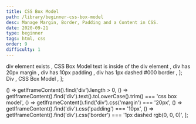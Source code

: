 ```yaml
---
title: CSS Box Model
path: /library/beginner-css-box-model
desc: Manage Margin, Border, Padding and a Content in CSS.
date: 2020-09-21
type: beginner
tags: html, css
order: 9
difficulty: 1
---
```



  <Text size="small" color="#FAFAFA">
    div element exists
  </Text>,
  <Text size="small" color="#FAFAFA">
    CSS Box Model text is inside of the div element
  </Text>,
  <Text size="small" color="#FAFAFA">
    div has 20px margin
  </Text>,
  <Text size="small" color="#FAFAFA">
    div has 10px padding
  </Text>,
  <Text size="small" color="#FAFAFA">
    div has 1px dashed #000 border
  </Text>,
];

  <Link size="small" href="https://www.w3schools.com/tags/tag_div.asp">
    Div
  </Link>,
  <Link size="small" href="https://www.w3schools.com/css/css_boxmodel.asp">
    CSS Box Model
  </Link>,
];

  () => getIframeContent().find('div').length > 0,
  () =>
    getIframeContent().find('div').text().toLowerCase().trim() ===
    'css box model',
  () => getIframeContent().find('div').css('margin') === '20px',
  () => getIframeContent().find('div').css('padding') === '10px',
  () =>
    getIframeContent().find('div').css('border') === '1px dashed rgb(0, 0, 0)',
];

<Post>
  <CodeEditor
    tasks={tasksListData}
    help={helpListData}
    tabs={tabs}
    tests={tests}
    result={`"CSS Box Model" text is created using div element, has 20px margin, 10px padding, and 1px dashed #000 border.`}
    next="beginner-centering-elements"
  />
</Post>
